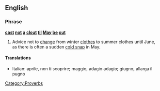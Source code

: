 ==English==

===Phrase===
'''[[cast]] [[not]] [[a]] [[clout]] [[til]] [[May]] [[be]] [[out]]'''

# {{idiom|proverb|regional}} Advice not to [[change]] from winter [[clothes]] to summer clothes until June, as there is often a sudden [[cold snap]] in May.

====Translations====
<!-- not literal, but conveying the same idea -->
*Italian: aprile, non ti scoprire; maggio, adagio adagio; giugno, allarga il pugno

[[Category:Proverbs]]